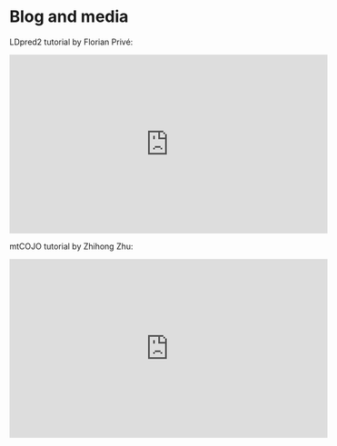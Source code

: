 # Blog and media

LDpred2 tutorial by Florian Privé:   


<iframe width="560" height="315" src="https://www.youtube.com/embed/aya8WsNAu6U" title="YouTube video player" frameborder="0" allow="accelerometer; autoplay; clipboard-write; encrypted-media; gyroscope; picture-in-picture" allowfullscreen></iframe>


  

mtCOJO tutorial by Zhihong Zhu: 

  <iframe width="560" height="315" src="https://www.youtube.com/embed/TsNlswDVPos" title="YouTube video player" frameborder="0" allow="accelerometer; autoplay; clipboard-write; encrypted-media; gyroscope; picture-in-picture" allowfullscreen></iframe>
  

